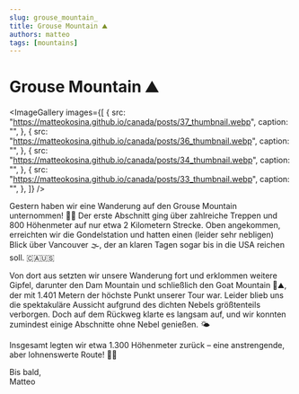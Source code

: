 ```yaml
---
slug: grouse_mountain_
title: Grouse Mountain ⛰️
authors: matteo
tags: [mountains]
---
```


# Grouse Mountain ⛰️


<ImageGallery
  images={[
    {
      src: "https://matteokosina.github.io/canada/posts/37_thumbnail.webp",
      caption: "",
    },
    {
      src: "https://matteokosina.github.io/canada/posts/36_thumbnail.webp",
      caption: "",
    },
    {
      src: "https://matteokosina.github.io/canada/posts/34_thumbnail.webp",
      caption: "",
    },
    {
      src: "https://matteokosina.github.io/canada/posts/33_thumbnail.webp",
      caption: "",
    },
  ]}
/>

Gestern haben wir eine Wanderung auf den Grouse Mountain unternommen! 🥾🌲 Der erste Abschnitt ging über zahlreiche Treppen und 800 Höhenmeter auf nur etwa 2 Kilometern Strecke. Oben angekommen, erreichten wir die Gondelstation und hatten einen (leider sehr nebligen) Blick über Vancouver 🌫️, der an klaren Tagen sogar bis in die USA reichen soll. 🇨🇦🇺🇸

Von dort aus setzten wir unsere Wanderung fort und erklommen weitere Gipfel, darunter den Dam Mountain und schließlich den Goat Mountain 🐐⛰️, der mit 1.401 Metern der höchste Punkt unserer Tour war. Leider blieb uns die spektakuläre Aussicht aufgrund des dichten Nebels größtenteils verborgen. Doch auf dem Rückweg klarte es langsam auf, und wir konnten zumindest einige Abschnitte ohne Nebel genießen. 🌤️

Insgesamt legten wir etwa 1.300 Höhenmeter zurück – eine anstrengende, aber lohnenswerte Route! 💪✨

Bis bald,  
Matteo
